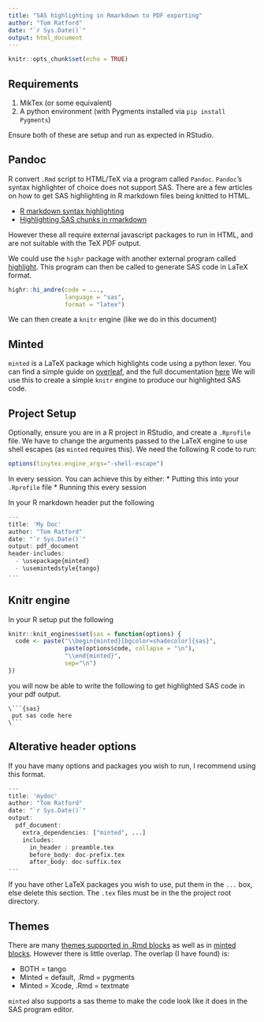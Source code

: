 ---
title: "SAS highlighting in Rmarkdown to PDF exporting"
author: "Tom Ratford"
date: "`r Sys.Date()`"
output: html_document
---

```{r setup, include=FALSE}
knitr::opts_chunk$set(echo = TRUE)
```

## Requirements

1. MikTex (or some equivalent)
2. A python environment (with Pygments installed via `pip install Pygments`)

Ensure both of these are setup and run as expected in RStudio.

## Pandoc

R convert `.Rmd` script to HTML/TeX via a program called `Pandoc`.
`Pandoc`'s syntax highlighter of choice does not support SAS.
There are a few articles on how to get SAS highlighting in R markdown files being knitted to HTML.

 * [R markdown syntax highlighting](https://www.calex.org/blog/r-markdown-syntax-highlighting/)
 * [Highlighting SAS chunks in rmarkdown](https://www.atorusresearch.com/highlighting-sas-chunks-in-rmarkdown/)

However these all require external javascript packages to run in HTML, and are not suitable with the TeX PDF output.

We could use the `highr` package with another external program called [highlight](http://www.andre-simon.de/doku/highlight/en/highlight.php).
This program can then be called to generate SAS code in LaTeX format.  
```{r, eval=FALSE}
highr::hi_andre(code = ..., 
                language = "sas",
                format = "latex")
```
We can then create a `knitr` engine (like we do in this document)

## Minted

`minted` is a LaTeX package which highlights code using a python lexer.
You can find a simple guide on [overleaf](https://www.overleaf.com/learn/latex/Code_Highlighting_with_minted#One-line_code), and the full documentation [here](https://texdoc.org/serve/minted.pdf/0)
We will use this to create a simple `knitr` engine to produce our highlighted SAS code.

## Project Setup

Optionally, ensure you are in a R project in RStudio, and create a `.Rprofile` file.
We have to change the arguments passed to the LaTeX engine to use shell escapes (as `minted` requires this).
We need the following R code to run:
```{r, eval=FALSE}
options(tinytex.engine_args="-shell-escape")
```
In every session. You can achieve this by either:
 * Putting this into your `.Rprofile` file
 * Running this every session

In your R markdown header put the following
```{r, eval=FALSE}
---
title: 'My Doc'
author: "Tom Ratford"
date: "`r Sys.Date()`"
output: pdf_document
header-includes:
  - \usepackage{minted}
  - \usemintedstyle{tango}
---
```

## Knitr engine

In your R setup put the following
```{r, eval=FALSE}
knitr::knit_engines$set(sas = function(options) {
  code <- paste("\\begin{minted}[bgcolor=shadecolor]{sas}",
                paste(options$code, collapse = "\n"),
                "\\end{minted}",
                sep="\n")
})
```

you will now be able to write the following to get highlighted SAS code in your pdf output.
```{}
\```{sas}
 put sas code here
\```
```

## Alterative header options

If you have many options and packages you wish to run, I recommend using this format.
```{r, eval=FALSE}
---
title: 'mydoc'
author: "Tom Ratford"
date: "`r Sys.Date()`"
output: 
  pdf_document:
    extra_dependencies: ["minted", ...]
    includes:
      in_header : preamble.tex
      before_body: doc-prefix.tex
      after_body: doc-suffix.tex
---
```
If you have other LaTeX packages you wish to use, put them in the `...` box, else delete this section.
The `.tex` files must be in the the project root directory. 

## Themes
There are many [themes supported in .Rmd blocks](https://bookdown.org/yihui/rmarkdown/html-document.html#appearance-and-style) as well as in [minted blocks](https://www.overleaf.com/learn/latex/Code_Highlighting_with_minted#Reference_guide). 
However there is little overlap. 
The overlap (I have found) is:

 * BOTH = tango
 * Minted = default, .Rmd = pygments
 * Minted = Xcode, .Rmd = textmate
 
`minted` also supports a sas theme to make the code look like it does in the SAS program editor.